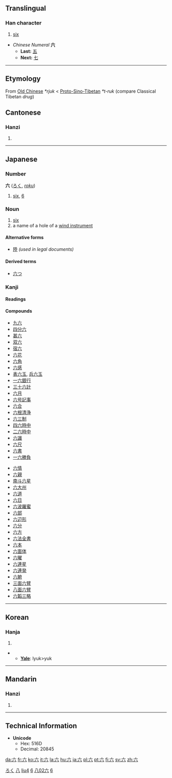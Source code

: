 {{see|陸}}<!-- may be replaced by zh-forms -->

==Translingual==
{{Han stroke| The small vertical stroke above the horizontal line is done from top to bottom. The horizontal stroke is done from left to right. The small diagonal stroke on the left is done from top-right to bottom-left. The small diagonal stroke on the right is done from top-left to bottom-right.}}
===Han character===
{{Han char|rad=八|as=02|sn=4|four=0080<sub>0</sub>|canj=卜金 (YC)}}
# [[six]]


*''Chinese Numeral'' '''六'''
**'''Last:''' [[五]]
**'''Next:''' [[七]]
----

== Etymology ==

From [[Old Chinese]] ''*rjuk'' < [[Proto-Sino-Tibetan]] ''*t-ruk'' (compare Classical Tibetan ''drug'')

==Cantonese==
===Hanzi===
{{yue-hanzi|jyut=|y=[[luk6]]}}
# {{defn|Cantonese}}
----
== Japanese ==
[[Category:1000 Japanese basic words|ろく]]
===Number===
'''六''' ([[ろく]], ''[[roku]]'')
# [[six]], [[6]]
=== Noun ===
{{ja-noun|k|hira=ろく|rom=roku}}
# [[six]]
# a name of a hole of a [[wind instrument]]
====Alternative forms====
*[[陸]] ''(used in legal documents)''
====Derived terms====
*[[六つ]]

===Kanji===
{{ja-kanji|grade=|rs=八02}}
====Readings====
{{ja-readings|on=[[ろく]] (''[[roku]]'')|kun=[[むっつ]] ([[六つ]], ''[[muttsu]]'')}}
====Compounds====
{{top2}}
*[[九六]]
*[[四分六]]
*[[甚六]]
*[[双六]]
*[[宿六]]
*[[六花]]
*[[六角]]
*[[六感]]
*[[表六玉]], [[兵六玉]]
*[[一六銀行]]
*[[三十六計]]
*[[六月]]
*[[六号記事]]
*[[六合]]
*[[六根清浄]]
*[[六三制]]
*[[四六時中]]
*[[二六時中]]
*[[六識]]
*[[六尺]]
*[[六書]]
*[[一六勝負]]
{{mid2}}
*[[六情]]
*[[六親]]
*[[南斗六星]]
*[[六大州]]
*[[六道]]
*[[六日]]
*[[六波羅蜜]]
*[[六部]]
*[[六辺形]]
*[[六分]]
*[[六方]]
*[[六法全書]]
*[[六本]]
*[[六面体]]
*[[六曜]]
*[[六連星]]
*[[六連発]]
*[[六腑]]
*[[三面六臂]]
*[[八面六臂]]
*[[六韜三略]]
{{bottom}}  
----
==Korean==
===Hanja===
{{ko-hanja|hangeul=륙>육|eumhun=여섯|rv=ryuk>yuk|mr=ryuk>yuk}}
# {{defn|Korean}}
** '''[[Yale]]''': lyuk>yuk
----
==Mandarin==
===Hanzi===
{{cmn-hanzi|pin=[[liù]] ([[liu4]])|wg=[[liu4|liu<sup>4</sup>]]}}
# {{defn|Mandarin}}
----
==Technical Information==
*'''Unicode'''
**Hex: 516D
**Decimal: 20845



[[Category:zh-tw:Numbers|八]]
[[Category:zh-cn:Numbers|liu4]]
[[Category:Japanese numbers|6]]


[[Category:Grade 1 kanji|八02六]]


[[Category:Korean numbers|6]]

[[da:六]]
[[fr:六]]
[[ko:六]]
[[it:六]]
[[la:六]]
[[hu:六]]
[[ja:六]]
[[pl:六]]
[[pt:六]]
[[fi:六]]
[[sv:六]]
[[zh:六]]